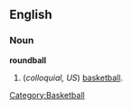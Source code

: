 ==English==

===Noun===
'''roundball'''

# (''colloquial, US'') [[basketball]].

[[Category:Basketball]]